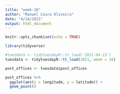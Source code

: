 ```yaml
---
title: "week-16"
author: "Maxwel Coura Oliveira"
date: "4/14/2021"
output: html_document
---
```


```r
knitr::opts_chunk$set(echo = TRUE)
```

```r
library(tidyverse)
```


```r
#tuesdata <- tidytuesdayR::tt_load('2021-04-13')
tuesdata <- tidytuesdayR::tt_load(2021, week = 16)
```


```r
post_offices <- tuesdata$post_offices
```

```r
post_offices %>% 
  ggplot(aes(x = longitude, y = latitude)) +
  geom_point()
```

